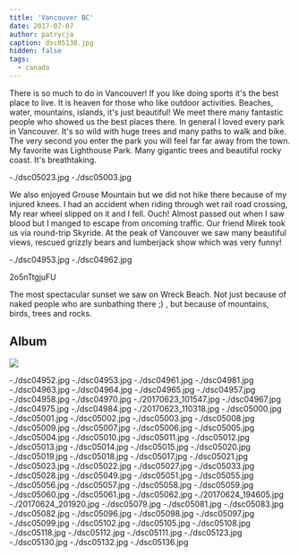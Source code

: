 ```yaml
---
title: 'Vancouver BC'
date: 2017-07-07
author: patrycja
caption: dsc05130.jpg
hidden: false
tags:
  - canada
---
```


There is so much to do in Vancouver! If you like doing sports it's the best place to live. It is heaven for those who like outdoor activities. Beaches, water, mountains, islands, it's just beautiful! We meet there many fantastic people who showed us the best places there. In general I loved every park in Vancouver. It's so wild with huge trees and many paths to walk and bike. The very second you enter the park you will feel far far away from the town.
My favorite was Lighthouse Park. Many gigantic trees and beautiful rocky coast. It's breathtaking.

<grid columns="2">-./dsc05023.jpg -./dsc05003.jpg</grid>

We also enjoyed Grouse Mountain but we did not hike there because of my injured knees. I had an accident when riding through wet rail road crossing, My rear wheel slipped on it and I fell. Ouch! Almost passed out when I saw blood but I manged to escape from oncoming traffic.
Our friend Mirek took us via round-trip Skyride. At the peak of Vancouver we saw many beautiful views, rescued grizzly bears and lumberjack show which was very funny!

<grid columns="2">-./dsc04953.jpg -./dsc04962.jpg</grid>

<youtube>2o5nTtgjuFU</youtube>

The most spectacular sunset we saw on Wreck Beach. Not just because of naked people who are sunbathing there ;) , but because of mountains, birds, trees and rocks.

## Album

![](./dsc04950.jpg)

<grid columns="3">
  -./dsc04952.jpg -./dsc04953.jpg -./dsc04961.jpg -./dsc04981.jpg
  -./dsc04963.jpg -./dsc04964.jpg -./dsc04965.jpg -./dsc04957.jpg
  -./dsc04958.jpg -./dsc04970.jpg -./20170623_101547.jpg -./dsc04967.jpg
  -./dsc04975.jpg -./dsc04984.jpg -./20170623_110318.jpg -./dsc05000.jpg
  -./dsc05001.jpg -./dsc05002.jpg -./dsc05003.jpg -./dsc05008.jpg
  -./dsc05009.jpg -./dsc05007.jpg -./dsc05006.jpg -./dsc05005.jpg
  -./dsc05004.jpg -./dsc05010.jpg -./dsc05011.jpg -./dsc05012.jpg
  -./dsc05013.jpg -./dsc05014.jpg -./dsc05015.jpg -./dsc05020.jpg
  -./dsc05019.jpg -./dsc05018.jpg -./dsc05017.jpg -./dsc05021.jpg
</grid>

<grid columns="2">
  -./dsc05023.jpg -./dsc05022.jpg -./dsc05027.jpg -./dsc05033.jpg
  -./dsc05028.jpg -./dsc05049.jpg -./dsc05051.jpg -./dsc05055.jpg
  -./dsc05056.jpg -./dsc05057.jpg -./dsc05058.jpg -./dsc05059.jpg
  -./dsc05060.jpg
</grid>

<grid columns="3">
  -./dsc05061.jpg -./dsc05062.jpg -./20170624_194605.jpg -./20170624_201920.jpg
  -./dsc05079.jpg -./dsc05081.jpg -./dsc05083.jpg -./dsc05082.jpg
  -./dsc05096.jpg -./dsc05098.jpg -./dsc05097.jpg -./dsc05099.jpg
  -./dsc05102.jpg -./dsc05105.jpg -./dsc05108.jpg -./dsc05118.jpg
  -./dsc05112.jpg -./dsc05111.jpg -./dsc05123.jpg -./dsc05130.jpg
  -./dsc05132.jpg -./dsc05136.jpg
</grid>
